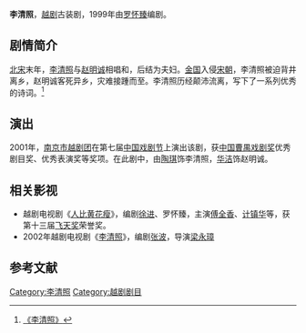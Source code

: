 '''李清照'''，[[越剧|越剧]]古装剧，1999年由[[罗怀臻|罗怀臻]]编剧。

== 剧情简介 ==
[[北宋|北宋]]末年，[[李清照|李清照]]与[[赵明诚|赵明诚]]相唱和，后结为夫妇。[[金国|金国]]入侵[[宋朝|宋朝]]，李清照被迫背井离乡，赵明诚客死异乡，灾难接踵而至。李清照历经颠沛流离，写下了一系列优秀的诗词。<ref>[http://www.cnyueju.cn/mjdc/2009/12/02/497.htm 《李清照》]{{Dead link|date=2018年6月 |bot=InternetArchiveBot |fix-attempted=no }}</ref>

== 演出 ==
2001年，[[南京市越剧团|南京市越剧团]]在第七届[[中国戏剧节|中国戏剧节]]上演出该剧，获[[中国曹禺戏剧奖|中国曹禺戏剧奖]]优秀剧目奖、优秀表演奖等奖项。在此剧中，由[[陶琪|陶琪]]饰李清照，[[华洁|华洁]]饰赵明诚。

== 相关影视 ==
*越剧电视剧《[[人比黄花瘦|人比黄花瘦]]》，编剧[[徐进_(1923年)|徐进]]、罗怀臻，主演[[傅全香|傅全香]]、[[计镇华|计镇华]]等，获第十三届[[飞天奖|飞天奖]]荣誉奖。
*2002年越剧电视剧《[[李清照|李清照]]》，编剧[[张波|张波]]，导演[[梁永璋|梁永璋]]

== 参考文献 ==
<references/>

[[Category:李清照|Category:李清照]]
[[Category:越剧剧目|Category:越剧剧目]]